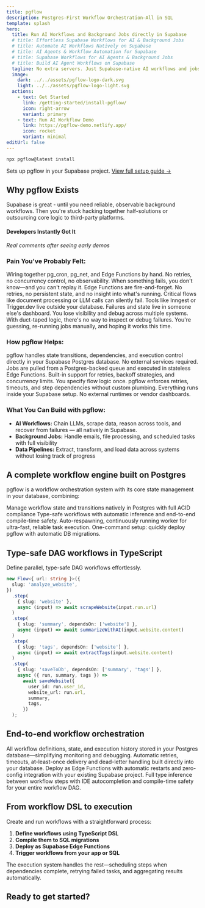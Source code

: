```yaml
---
title: pgflow
description: Postgres-First Workflow Orchestration—All in SQL
template: splash
hero:
  title: Run AI Workflows and Background Jobs directly in Supabase
  # title: Effortless Supabase Workflows for AI & Background Jobs
  # title: Automate AI Workflows Natively on Supabase
  # title: AI Agents & Workflow Automation for Supabase
  # title: Supabase Workflows for AI Agents & Background Jobs
  # title: Build AI Agent Workflows on Supabase
  tagline: No extra servers. Just Supabase-native AI workflows and jobs that don't fail silently.
  image:
    dark: ../../assets/pgflow-logo-dark.svg
    light: ../../assets/pgflow-logo-light.svg
  actions:
    - text: Get Started
      link: /getting-started/install-pgflow/
      icon: right-arrow
      variant: primary
    - text: Run AI Workflow Demo
      link: https://pgflow-demo.netlify.app/
      icon: rocket
      variant: minimal
editUrl: false
---
```



<div class="quickstart-section">

```bash
npx pgflow@latest install
```

<div class="quickstart-caption">Sets up pgflow in your Supabase project. <a href="/getting-started/install-pgflow/">View full setup guide →</a></div>

</div>

## Why pgflow Exists

Supabase is great - until you need reliable, observable background workflows. Then you're stuck hacking together half-solutions or outsourcing core logic to third-party platforms.

#### Developers Instantly Got It

*Real comments after seeing early demos*

<TestimonialCarousel client:load />

### Pain You've Probably Felt:

<CardGrid>
  <Card title="Duct-taping Solutions" icon="warning">
    Wiring together pg_cron, pg_net, and Edge Functions by hand. No retries, no concurrency control, no observability. When something fails, you don't know—and you can't replay it.
  </Card>

  <Card title="Background Jobs Without Safety" icon="warning">
    Edge Functions are fire-and-forget. No retries, no persistent state, and no insight into what's running. Critical flows like document processing or LLM calls can silently fail.
  </Card>

  <Card title="External Orchestrators Don't Fit" icon="warning">
    Tools like Inngest or Trigger.dev live outside your database. Failures and state live in someone else's dashboard. You lose visibility and debug across multiple systems.
  </Card>

  <Card title="Zero Visibility" icon="warning">
    With duct-taped logic, there's no way to inspect or debug failures. You're guessing, re-running jobs manually, and hoping it works this time.
  </Card>
</CardGrid>

### How pgflow Helps:

<CardGrid>
  <Card title="Postgres-Native Orchestration" icon="approve-check">
    pgflow handles state transitions, dependencies, and execution control directly in your Supabase Postgres database. No external services required.
  </Card>

  <Card title="Durable Queue-Based Workers" icon="approve-check">
    Jobs are pulled from a Postgres-backed queue and executed in stateless Edge Functions. Built-in support for retries, backoff strategies, and concurrency limits.
  </Card>

  <Card title="Simple Flow Definitions" icon="approve-check">
    You specify flow logic once. pgflow enforces retries, timeouts, and step dependencies without custom plumbing.
  </Card>

  <Card title="No Infra, No Lock-In" icon="approve-check">
    Everything runs inside your Supabase setup. No external runtimes or vendor dashboards.
  </Card>
</CardGrid>

### What You Can Build with pgflow:

- **AI Workflows:** Chain LLMs, scrape data, reason across tools, and recover from failures — all natively in Supabase.
- **Background Jobs:** Handle emails, file processing, and scheduled tasks with full visibility
- **Data Pipelines:** Extract, transform, and load data across systems without losing track of progress

## A complete workflow engine built on Postgres

pgflow is a workflow orchestration system with its core state management in your database, combining:

<CardGrid>
  <Card title="SQL Core" icon="star">
    Manage workflow state and transitions natively in Postgres with full ACID compliance
  </Card>
  <Card title="TypeScript DSL" icon="seti:typescript">
    Type-safe workflows with automatic inference and end-to-end compile-time safety.
  </Card>
  <Card title="Edge Worker" icon="rocket">
    Auto-respawning, continuously running worker for ultra-fast, reliable task execution.
  </Card>
  <Card title="CLI Tools" icon="seti:powershell">
    One-command setup: quickly deploy pgflow with automatic DB migrations.
  </Card>
</CardGrid>

## Type-safe DAG workflows in TypeScript

Define parallel, type-safe DAG workflows effortlessly.

```typescript
new Flow<{ url: string }>({
  slug: 'analyze_website',
})
  .step(
    { slug: 'website' },
    async (input) => await scrapeWebsite(input.run.url)
  )
  .step(
    { slug: 'summary', dependsOn: ['website'] },
    async (input) => await summarizeWithAI(input.website.content)
  )
  .step(
    { slug: 'tags', dependsOn: ['website'] },
    async (input) => await extractTags(input.website.content)
  )
  .step(
    { slug: 'saveToDb', dependsOn: ['summary', 'tags'] },
    async ({ run, summary, tags }) =>
      await saveWebsite({
        user_id: run.user_id,
        website_url: run.url,
        summary,
        tags,
      })
  );
```

## End-to-end workflow orchestration

<CardGrid>
  <Card title="Single source of truth" icon="open-book">
    All workflow definitions, state, and execution history stored in your Postgres database—simplifying monitoring and debugging.
  </Card>

  <Card title="Reliable task processing" icon="rocket">
    Automatic retries, timeouts, at-least-once delivery and dead-letter handling built directly into your database.
  </Card>

  <Card title="Supabase-native" icon="puzzle">
    Deploy as Edge Functions with automatic restarts and zero-config integration with your existing Supabase project.
  </Card>

  <Card title="Developer experience" icon="approve-check">
    Full type inference between workflow steps with IDE autocompletion and compile-time safety for your entire workflow DAG.
  </Card>
</CardGrid>

## From workflow DSL to execution

Create and run workflows with a straightforward process:

1. **Define workflows using TypeScript DSL**
1. **Compile them to SQL migrations**
1. **Deploy as Supabase Edge Functions**
1. **Trigger workflows from your app or SQL**

The execution system handles the rest—scheduling steps when dependencies complete, retrying failed tasks, and aggregating results automatically.

## Ready to get started?

<CardGrid>
  <LinkCard
    title="Check Demo app"
    href="https://pgflow-demo.netlify.app/"
    description="Try out the app that will use flow from this tutorial"
  />
  <LinkCard
    title="Install pgflow"
    href="/getting-started/install-pgflow/"
    description="Install pgflow into your Supabase project in few minutes"
  />
</CardGrid>
